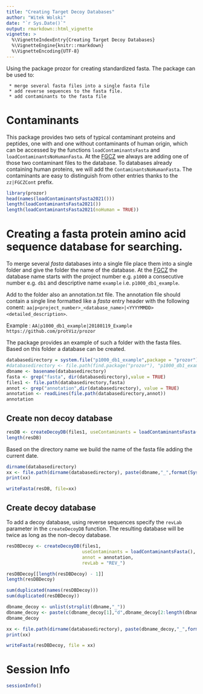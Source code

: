 ```yaml
---
title: "Creating Target Decoy Databases"
author: "Witek Wolski"
date: "`r Sys.Date()`"
output: rmarkdown::html_vignette
vignette: >
  %\VignetteIndexEntry{Creating Target Decoy Databases}
  %\VignetteEngine{knitr::rmarkdown}
  %\VignetteEncoding{UTF-8}
---
```




Using the package prozor for creating standardized fasta.
The package can be used to: 
     
     * merge several fasta files into a single fasta file
     * add reverse sequences to the fasta file.
     * add contaminants to the fasta file


# Contaminants

This package provides two sets of typical contaminant proteins and peptides, one with and one without contaminants of human origin, which can be accessed by the functions `loadContaminantsFasta` and `loadContaminantsNoHumanFasta`.
At the [FGCZ](www.fgcz.ch) we always are adding one of those two contaminant files to the database. To databases already containing human proteins, we will add the `ContaminantsNoHumanFasta`.
The contaminants are easy to distinguish from other entries thanks to the `zz|FGCZCont` prefix.

```r
library(prozor)
head(names(loadContaminantsFasta2021()))
length(loadContaminantsFasta2021())
length(loadContaminantsFasta2021(noHuman = TRUE))

```

# Creating a fasta protein amino acid sequence database for searching.

To merge several _fasta_ databases into a single file place them into a single folder and give the folder the name of the database.
At the [FGCZ](www.fgcz.ch) the database name starts with the project number e.g. `p1000` a consecutive number e.g. `db1` and descriptive name `example` i.e. `p1000_db1_example`.

Add to the folder also an annotation.txt file. The annotation file should contain a single line formatted like a _fasta_ entry header with the following conent:
`aa|p<project_number>_<database_name>|<YYYYMMDD> <detailed_description>`.

Example : `AA|p1000_db1_example|20180119_Example https://github.com/protViz/prozor`


The package provides an example of such a folder with the fasta files. Based on this folder a database can be created.

```r
databasedirectory = system.file("p1000_db1_example",package = "prozor")
#databasedirectory <- file.path(find.package("prozor"), "p1000_db1_example")
dbname <- basename(databasedirectory)
fasta <- grep("fasta", dir(databasedirectory),value = TRUE)
files1 <- file.path(databasedirectory,fasta)
annot <- grep("annotation",dir(databasedirectory), value = TRUE)
annotation <- readLines(file.path(databasedirectory,annot))
annotation

```

## Create non decoy database


```r
resDB <- createDecoyDB(files1, useContaminants = loadContaminantsFasta(), annot = annotation, revLab = NULL)
length(resDB)

```

Based on the directory name we build the name of the fasta file adding the current date.

```r
dirname(databasedirectory)
xx <- file.path(dirname(databasedirectory), paste(dbname,"_",format(Sys.time(), "%Y%m%d"),".fasta" ,sep = ""))
print(xx)

```


```r
writeFasta(resDB, file=xx)

```

## Create decoy database

To add a decoy database, using reverse sequences specify the `revLab` parameter in the `createDecoyDB` function.
The resulting database will be twice as long as the non-decoy database.


```r
resDBDecoy <- createDecoyDB(files1,
                            useContaminants = loadContaminantsFasta(),
                            annot = annotation,
                            revLab = "REV_")

resDBDecoy[[length(resDBDecoy) - 1]]
length(resDBDecoy)

sum(duplicated(names(resDBDecoy)))
sum(duplicated(resDBDecoy))

dbname_decoy <- unlist(strsplit(dbname,"_"))
dbname_decoy <- paste(c(dbname_decoy[1],"d",dbname_decoy[2:length(dbname_decoy)]),collapse = "_")
dbname_decoy

xx <- file.path(dirname(databasedirectory), paste(dbname_decoy,"_",format(Sys.time(), "%Y%m%d"),".fasta" ,sep = ""))
print(xx)

```


```r
writeFasta(resDBDecoy, file = xx)
```


# Session Info

```r
sessionInfo()
```
